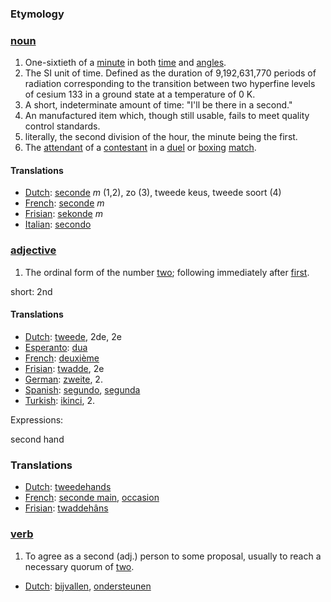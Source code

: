 ===Etymology===
===[[noun]]===

# One-sixtieth of a [[minute]] in both [[time]] and [[angle]]s.
# The SI unit of time.  Defined as the duration of 9,192,631,770 periods of radiation corresponding to the transition between two hyperfine levels of cesium 133 in a ground state at a temperature of 0 K.
# A short, indeterminate amount of time: "I'll be there in a second."
# An manufactured item which, though still usable, fails to meet quality control standards.
# literally, the second division of the hour, the minute being the first.
# The [[attendant]] of a [[contestant]] in a [[duel]] or [[box|boxing]] [[match]].

====Translations====

*[[Dutch]]: [[seconde]] ''m'' (1,2), zo (3), tweede keus, tweede soort (4)
*[[French]]: [[seconde]] ''m''
*[[Frisian]]: [[sekonde]] ''m''
*[[Italian]]: [[secondo]]

===[[adjective]]===

# The ordinal form of the number [[two]]; following immediately after [[first]].

short: 2nd

====Translations====

*[[Dutch]]: [[tweede]], 2de, 2e
*[[Esperanto]]: [[dua]]
*[[French]]: [[deuxième]]
*[[Frisian]]: [[twadde]], 2e
*[[German]]: [[zweite]], 2.
*[[Spanish]]: [[segundo]], [[segunda]]
*[[Turkish]]: [[ikinci]], 2.

Expressions:

second hand

===Translations===
*[[Dutch]]: [[tweedehands]]
*[[French]]: [[seconde main]], [[occasion]]
*[[Frisian]]: [[twaddehâns]]

===[[verb]]===
# To agree as a second (adj.) person to some proposal, usually to reach a necessary quorum of [[two]].

*[[Dutch]]: [[bijvallen]], [[ondersteunen]]